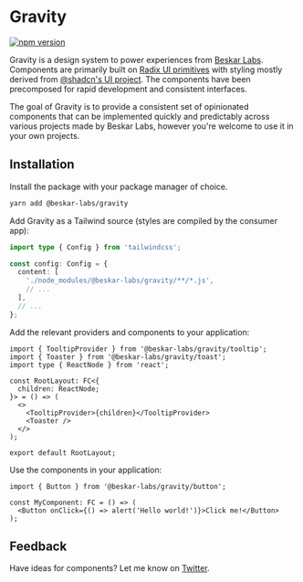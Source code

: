 
<Meta title="Introduction" />

# Gravity

[![npm version](https://badge.fury.io/js/@beskar-labs%2Fgravity.svg)](https://badge.fury.io/js/@beskar-labs%2Fgravity)

Gravity is a design system to power experiences from [Beskar Labs](https://www.beskar.co/). Components are primarily built on [Radix UI primitives](https://www.radix-ui.com/) with styling mostly derived from [@shadcn's UI project](https://ui.shadcn.com/). The components have been precomposed for rapid development and consistent interfaces.

The goal of Gravity is to provide a consistent set of opinionated components that can be implemented quickly and predictably across various projects made by Beskar Labs, however you're welcome to use it in your own projects.

## Installation

Install the package with your package manager of choice.

```sh
yarn add @beskar-labs/gravity
```

Add Gravity as a Tailwind source (styles are compiled by the consumer app):

```ts
import type { Config } from 'tailwindcss';

const config: Config = {
  content: [
    './node_modules/@beskar-labs/gravity/**/*.js',
    // ...
  ],
  // ...
};
```

Add the relevant providers and components to your application:

```tsx
import { TooltipProvider } from '@beskar-labs/gravity/tooltip';
import { Toaster } from '@beskar-labs/gravity/toast';
import type { ReactNode } from 'react';

const RootLayout: FC<{
  children: ReactNode;
}> = () => (
  <>
    <TooltipProvider>{children}</TooltipProvider>
    <Toaster />
  </>
);

export default RootLayout;
```

Use the components in your application:

```tsx
import { Button } from '@beskar-labs/gravity/button';

const MyComponent: FC = () => (
  <Button onClick={() => alert('Hello world!')}>Click me!</Button>
);
```

## Feedback

Have ideas for components? Let me know on [Twitter](https://twitter.com/haydenbleasel).
